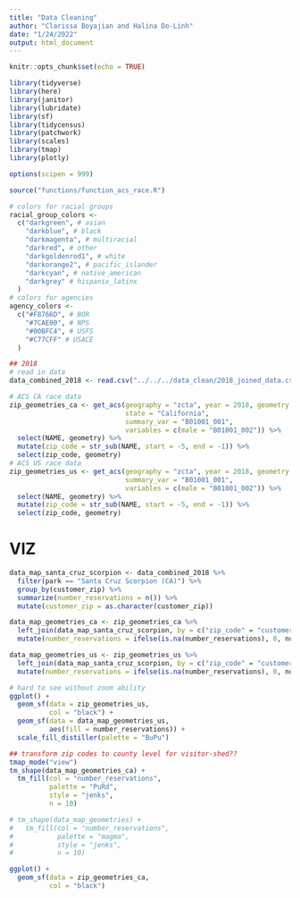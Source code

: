 ```yaml
---
title: "Data Cleaning"
author: "Clarissa Boyajian and Halina Do-Linh"
date: "1/24/2022"
output: html_document
---
```


```r
knitr::opts_chunk$set(echo = TRUE)

library(tidyverse)
library(here)
library(janitor)
library(lubridate)
library(sf)
library(tidycensus)
library(patchwork)
library(scales)
library(tmap)
library(plotly)

options(scipen = 999)

source("functions/function_acs_race.R")

# colors for racial groups
racial_group_colors <- 
  c("darkgreen", # asian
    "darkblue", # black
    "darkmagenta", # multiracial
    "darkred", # other
    "darkgoldenrod1", # white
    "darkorange2", # pacific_islander
    "darkcyan", # native_american
    "darkgrey" # hispanix_latinx
  )
# colors for agencies
agency_colors <- 
  c("#F8766D", # BOR
    "#7CAE00", # NPS
    "#00BFC4", # USFS
    "#C77CFF" # USACE
  )
```

```r
## 2018
# read in data
data_combined_2018 <- read.csv("../../../data_clean/2018_joined_data.csv")

# ACS CA race data
zip_geometries_ca <- get_acs(geography = "zcta", year = 2018, geometry = TRUE, 
                             state = "California",
                             summary_var = "B01001_001",
                             variables = c(male = "B01001_002")) %>% 
  select(NAME, geometry) %>% 
  mutate(zip_code = str_sub(NAME, start = -5, end = -1)) %>% 
  select(zip_code, geometry)
# ACS US race data
zip_geometries_us <- get_acs(geography = "zcta", year = 2018, geometry = TRUE, 
                             summary_var = "B01001_001",
                             variables = c(male = "B01001_002")) %>% 
  select(NAME, geometry) %>% 
  mutate(zip_code = str_sub(NAME, start = -5, end = -1)) %>% 
  select(zip_code, geometry)
```



# VIZ

```r
data_map_santa_cruz_scorpion <- data_combined_2018 %>% 
  filter(park == "Santa Cruz Scorpion (CA)") %>% 
  group_by(customer_zip) %>% 
  summarize(number_reservations = n()) %>% 
  mutate(customer_zip = as.character(customer_zip))

data_map_geometries_ca <- zip_geometries_ca %>% 
  left_join(data_map_santa_cruz_scorpion, by = c("zip_code" = "customer_zip")) %>% 
  mutate(number_reservations = ifelse(is.na(number_reservations), 0, number_reservations))

data_map_geometries_us <- zip_geometries_us %>% 
  left_join(data_map_santa_cruz_scorpion, by = c("zip_code" = "customer_zip")) %>% 
  mutate(number_reservations = ifelse(is.na(number_reservations), 0, number_reservations))
```


```r
# hard to see without zoom ability
ggplot() +
  geom_sf(data = zip_geometries_us,
          col = "black") +
  geom_sf(data = data_map_geometries_us,
          aes(fill = number_reservations)) +
  scale_fill_distiller(palette = "BuPu")
```


```r
## transform zip codes to county level for visitor-shed??
tmap_mode("view")
tm_shape(data_map_geometries_ca) +
  tm_fill(col = "number_reservations",
          palette = "PuRd",
          style = "jenks",
          n = 10)

# tm_shape(data_map_geometries) +
#   tm_fill(col = "number_reservations",
#           palette = "magma",
#           style = "jenks",
#           n = 10)

```


```r
ggplot() +
  geom_sf(data = zip_geometries_ca,
          col = "black")
```


